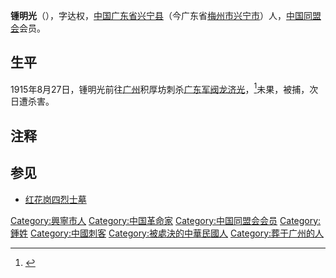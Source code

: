 '''锺明光'''（{{bd|1881年||1915年|8月28日}}），字达权，[[中国|中国]][[广东省|广东省]][[兴宁县|兴宁县]]（今广东省[[梅州市|梅州市]][[兴宁市|兴宁市]]）人，[[中国同盟会|中国同盟会]]会员。

==生平==
1915年8月27日，锺明光前往[[广州|广州]]积厚坊刺杀[[广东|广东]][[军阀|军阀]][[龙济光|龙济光]]，<ref>{{Cite web |url=http://www.gzhero.org/show.php?contentid=1639 |title=广州英烈网 钟明光 |access-date=2009-08-05 |archive-url=https://web.archive.org/web/20160308014913/http://gzhero.org/show.php?contentid=1639 |archive-date=2016-03-08 |dead-url=yes }}</ref>未果，被捕，次日遭杀害。

== 注释 ==
{{reflist}}

== 参见 ==
* [[红花岗四烈士墓|红花岗四烈士墓]]

{{DEFAULTSORT:Z}}
[[Category:興寧市人|Category:興寧市人]]
[[Category:中国革命家|Category:中国革命家]]
[[Category:中国同盟会会员|Category:中国同盟会会员]]
[[Category:鍾姓|Category:鍾姓]]
[[Category:中國刺客|Category:中國刺客]]
[[Category:被處決的中華民國人|Category:被處決的中華民國人]]
[[Category:葬于广州的人|Category:葬于广州的人]]